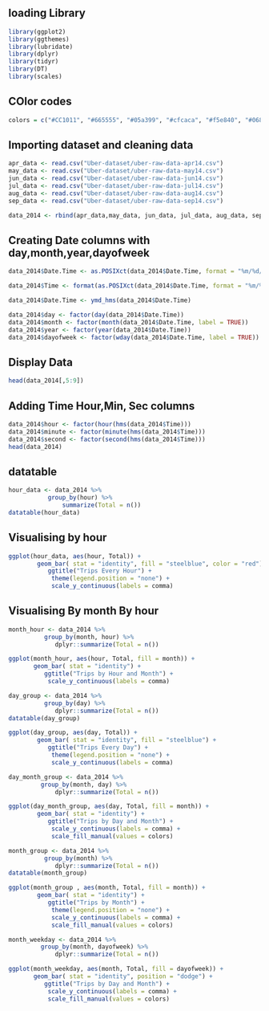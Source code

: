 ## loading Library

```r
library(ggplot2)
library(ggthemes)
library(lubridate)
library(dplyr)
library(tidyr)
library(DT)
library(scales)
```

## COlor codes
```r
colors = c("#CC1011", "#665555", "#05a399", "#cfcaca", "#f5e840", "#0683c9", "#e075b0")
```

## Importing dataset and cleaning data

```r
apr_data <- read.csv("Uber-dataset/uber-raw-data-apr14.csv")
may_data <- read.csv("Uber-dataset/uber-raw-data-may14.csv")
jun_data <- read.csv("Uber-dataset/uber-raw-data-jun14.csv")
jul_data <- read.csv("Uber-dataset/uber-raw-data-jul14.csv")
aug_data <- read.csv("Uber-dataset/uber-raw-data-aug14.csv")
sep_data <- read.csv("Uber-dataset/uber-raw-data-sep14.csv")

data_2014 <- rbind(apr_data,may_data, jun_data, jul_data, aug_data, sep_data)
```

## Creating Date columns with day,month,year,dayofweek
```r
data_2014$Date.Time <- as.POSIXct(data_2014$Date.Time, format = "%m/%d/%Y %H:%M:%S")

data_2014$Time <- format(as.POSIXct(data_2014$Date.Time, format = "%m/%d/%Y %H:%M:%S"), format="%H:%M:%S")

data_2014$Date.Time <- ymd_hms(data_2014$Date.Time)

data_2014$day <- factor(day(data_2014$Date.Time))
data_2014$month <- factor(month(data_2014$Date.Time, label = TRUE))
data_2014$year <- factor(year(data_2014$Date.Time))
data_2014$dayofweek <- factor(wday(data_2014$Date.Time, label = TRUE))
```

## Display Data

```r
head(data_2014[,5:9])
```
## Adding Time Hour,Min, Sec columns

```r
data_2014$hour <- factor(hour(hms(data_2014$Time)))
data_2014$minute <- factor(minute(hms(data_2014$Time)))
data_2014$second <- factor(second(hms(data_2014$Time)))
head(data_2014)
```
## datatable
```r
hour_data <- data_2014 %>%
           group_by(hour) %>%
               summarize(Total = n()) 
datatable(hour_data)
```
## Visualising by hour

```r
ggplot(hour_data, aes(hour, Total)) + 
        geom_bar( stat = "identity", fill = "steelblue", color = "red") +
           ggtitle("Trips Every Hour") +
            theme(legend.position = "none") +
            scale_y_continuous(labels = comma)
```

## Visualising By month By hour
```r
month_hour <- data_2014 %>%
          group_by(month, hour) %>%
             dplyr::summarize(Total = n())

ggplot(month_hour, aes(hour, Total, fill = month)) + 
       geom_bar( stat = "identity") +
          ggtitle("Trips by Hour and Month") +
           scale_y_continuous(labels = comma)
```
```r
day_group <- data_2014 %>%
          group_by(day) %>%
             dplyr::summarize(Total = n()) 
datatable(day_group)
```
```r
ggplot(day_group, aes(day, Total)) + 
        geom_bar( stat = "identity", fill = "steelblue") +
           ggtitle("Trips Every Day") +
            theme(legend.position = "none") +
            scale_y_continuous(labels = comma)
```


```r
day_month_group <- data_2014 %>%
         group_by(month, day) %>%
             dplyr::summarize(Total = n())

ggplot(day_month_group, aes(day, Total, fill = month)) + 
        geom_bar( stat = "identity") +
           ggtitle("Trips by Day and Month") +
            scale_y_continuous(labels = comma) +
            scale_fill_manual(values = colors)
```

```r
month_group <- data_2014 %>%
          group_by(month) %>%
             dplyr::summarize(Total = n()) 
datatable(month_group)
```


```r
ggplot(month_group , aes(month, Total, fill = month)) + 
        geom_bar( stat = "identity") +
           ggtitle("Trips by Month") +
            theme(legend.position = "none") +
            scale_y_continuous(labels = comma) +
            scale_fill_manual(values = colors)
```


```r
month_weekday <- data_2014 %>%
         group_by(month, dayofweek) %>%
             dplyr::summarize(Total = n())

ggplot(month_weekday, aes(month, Total, fill = dayofweek)) + 
       geom_bar( stat = "identity", position = "dodge") +
          ggtitle("Trips by Day and Month") +
           scale_y_continuous(labels = comma) +
           scale_fill_manual(values = colors)
```

